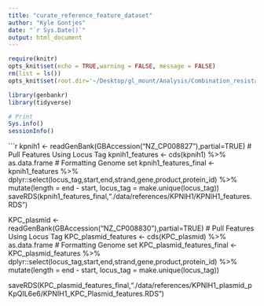 ```yaml
---
title: "curate_reference_feature_dataset"
author: "Kyle Gontjes"
date: "`r Sys.Date()`"
output: html_document
---
```

 
```r
require(knitr)
opts_knit$set(echo = TRUE,warning = FALSE, message = FALSE) 
rm(list = ls())
opts_knit$set(root.dir='~/Desktop/gl_mount/Analysis/Combination_resistance/pre-intro-blbli-resistance-ms/')
```
 
```r
library(genbankr)
library(tidyverse)

# Print
Sys.info()
sessionInfo() 
```
 
```r
kpnih1 <- readGenBank(GBAccession("NZ_CP008827"),partial=TRUE)
# Pull Features Using Locus Tag
kpnih1_features <- cds(kpnih1) %>% as.data.frame
  # Formatting Genome set
  kpnih1_features_final <- kpnih1_features %>% dplyr::select(locus_tag,start,end,strand,gene,product,protein_id) %>% 
    mutate(length = end - start,
           locus_tag = make.unique(locus_tag)) 
saveRDS(kpnih1_features_final,"./data/references/KPNIH1/KPNIH1_features.RDS")

KPC_plasmid <- readGenBank(GBAccession("NZ_CP008830"),partial=TRUE) 
# Pull Features Using Locus Tag
KPC_plasmid_features <- cds(KPC_plasmid) %>% as.data.frame
  # Formatting Genome set
  KPC_plasmid_features_final <- KPC_plasmid_features %>% dplyr::select(locus_tag,start,end,strand,gene,product,protein_id) %>% 
    mutate(length = end - start,
           locus_tag = make.unique(locus_tag)) 
   
saveRDS(KPC_plasmid_features_final,"./data/references/KPNIH1_plasmid_pKpQIL6e6/KPNIH1_KPC_Plasmid_features.RDS")
